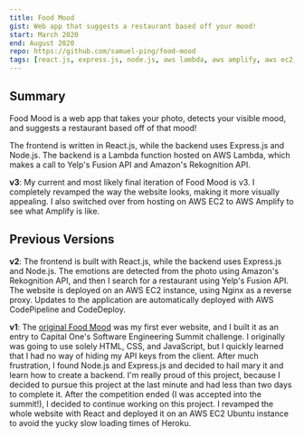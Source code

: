 ```yaml
---
title: Food Mood
gist: Web app that suggests a restaurant based off your mood!
start: March 2020
end: August 2020
repo: https://github.com/samuel-ping/food-mood
tags: [react.js, express.js, node.js, aws lambda, aws amplify, aws ec2, aws s3, ci/cd, nginx]
---
```


## Summary

Food Mood is a web app that takes your photo, detects your visible mood, and suggests a restaurant based off of that mood!

The frontend is written in React.js, while the backend uses Express.js and Node.js. The backend is a Lambda function hosted on AWS Lambda, which makes a call to Yelp's Fusion API and Amazon's Rekognition API.

**v3**: My current and most likely final iteration of Food Mood is v3. I completely revamped the way the website looks, making it more visually appealing. I also switched over from hosting on AWS EC2 to AWS Amplify to see what Amplify is like.

## Previous Versions

**v2**: The frontend is built with React.js, while the backend uses Express.js and Node.js. The emotions are detected from the photo using Amazon's Rekognition API, and then I search for a restaurant using Yelp's Fusion API. The website is deployed on an AWS EC2 instance, using Nginx as a reverse proxy. Updates to the application are automatically deployed with AWS CodePipeline and CodeDeploy.

**v1**: The [original Food Mood](https://oldmyfoodmood.herokuapp.com/) was my first ever website, and I built it as an entry to Capital One's Software Engineering Summit challenge. I originally was going to use solely HTML, CSS, and JavaScript, but I quickly learned that I had no way of hiding my API keys from the client. After much frustration, I found Node.js and Express.js and decided to hail mary it and learn how to create a backend. I'm really proud of this project, because I decided to pursue this project at the last minute and had less than two days to complete it. After the competition ended (I was accepted into the summit!), I decided to continue working on this project. I revamped the whole website with React and deployed it on an AWS EC2 Ubuntu instance to avoid the yucky slow loading times of Heroku.
